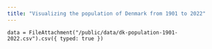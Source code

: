 ```yaml
---
title: "Visualizing the population of Denmark from 1901 to 2022"
---
```


```ojs

data = FileAttachment("/public/data/dk-population-1901-2022.csv").csv({ typed: true })



```